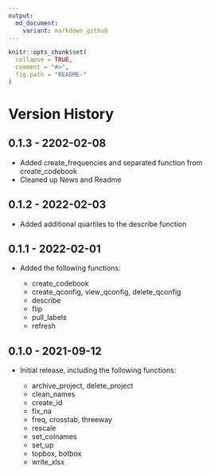 ---
output:
  md_document:
    variant: markdown_github
---

<!-- README.md is generated from README.Rmd. Please edit that file -->

```{r, echo = FALSE}
knitr::opts_chunk$set(
  collapse = TRUE,
  comment = "#>",
  fig.path = "README-"
)
```

# Version History

## 0.1.3 - 2202-02-08

* Added create_frequencies and separated function from create_codebook
* Cleaned up News and Readme


## 0.1.2 - 2022-02-03

* Added additional quartiles to the describe function

## 0.1.1 - 2022-02-01

* Added the following functions:

  + create_codebook
  + create_qconfig, view_qconfig, delete_qconfig
  + describe
  + flip
  + pull_labels
  + refresh
  
## 0.1.0 - 2021-09-12

* Initial release, including the following functions:

  + archive_project, delete_project
  + clean_names
  + create_id
  + fix_na
  + freq, crosstab, threeway
  + rescale
  + set_colnames
  + set_up
  + topbox, botbox
  + write_xlsx


